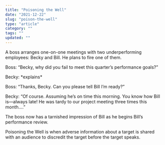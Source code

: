 ```yaml
---
title: "Poisoning the Well"
date: "2021-12-22"
slug: "poison-the-well"
type: "article"
category: ""
tags: ""
updated: ""
---
```


A boss arranges one-on-one meetings with two underperforming employees: Becky and Bill. He plans to fire one of them.

Boss: “Becky, why did you fail to meet this quarter’s performance goals?”

Becky: \*explains\*

Boss: “Thanks, Becky. Can you please tell Bill I’m ready?”

Becky: “Of course. Assuming he’s on time this morning. You know how Bill is—always late! He was tardy to our project meeting three times this month….”

The boss now has a tarnished impression of Bill as he begins Bill’s performance review.

Poisoning the Well is when adverse information about a target is shared with an audience to discredit the target before the target speaks.